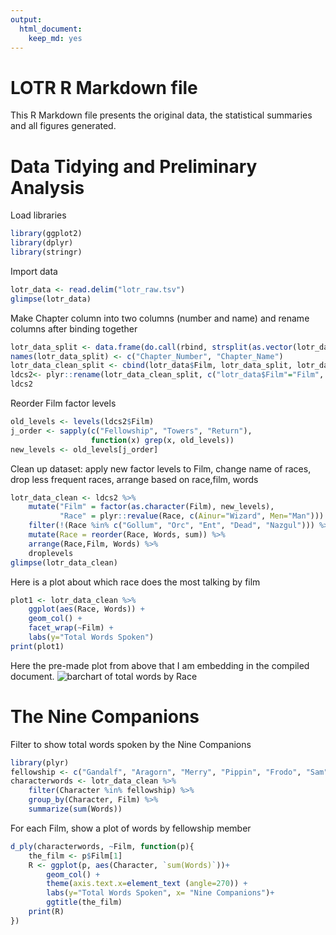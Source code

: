 ```yaml
---
output:
  html_document:
    keep_md: yes
---
```

LOTR R Markdown file
========================================================

This R Markdown file presents the original data, the statistical summaries and all figures generated.

# Data Tidying and Preliminary Analysis

Load libraries

```r
library(ggplot2)
library(dplyr)
library(stringr)
```

Import data

```r
lotr_data <- read.delim("lotr_raw.tsv")
glimpse(lotr_data)
```

Make Chapter column into two columns (number and name) and rename columns after binding together

```r
lotr_data_split <- data.frame(do.call(rbind, strsplit(as.vector(lotr_data$Chapter), split = ":")))
names(lotr_data_split) <- c("Chapter_Number", "Chapter_Name")
lotr_data_clean_split <- cbind(lotr_data$Film, lotr_data_split, lotr_data$Character, lotr_data$Race, lotr_data$Words)
ldcs2<- plyr::rename(lotr_data_clean_split, c("lotr_data$Film"="Film", "lotr_data$Character"="Character", "lotr_data$Race"="Race", "lotr_data$Words"="Words"))
ldcs2
```

Reorder Film factor levels

```r
old_levels <- levels(ldcs2$Film)
j_order <- sapply(c("Fellowship", "Towers", "Return"),
				  function(x) grep(x, old_levels))
new_levels <- old_levels[j_order]
```

Clean up dataset: apply new factor levels to Film, change name of races, drop less frequent races, arrange based on race,film, words

```r
lotr_data_clean <- ldcs2 %>% 
	mutate("Film" = factor(as.character(Film), new_levels),
		   "Race" = plyr::revalue(Race, c(Ainur="Wizard", Men="Man"))) %>% 
	filter(!(Race %in% c("Gollum", "Orc", "Ent", "Dead", "Nazgul"))) %>% 
	mutate(Race = reorder(Race, Words, sum)) %>% 
	arrange(Race,Film, Words) %>% 
	droplevels
glimpse(lotr_data_clean)
```

Here is a plot about which race does the most talking by film

```r
plot1 <- lotr_data_clean %>% 
	ggplot(aes(Race, Words)) + 
	geom_col() +
	facet_wrap(~Film) +
	labs(y="Total Words Spoken") 
print(plot1)
```

Here the pre-made plot from above that I am embedding in the compiled document.
![barchart of total words by Race](barchart_total_words_by_race.png)

# The Nine Companions

Filter to show total words spoken by the Nine Companions

```r
library(plyr)
fellowship <- c("Gandalf", "Aragorn", "Merry", "Pippin", "Frodo", "Sam", "Gimli", "Legolas", "Boromir")
characterwords <- lotr_data_clean %>% 
	filter(Character %in% fellowship) %>% 
	group_by(Character, Film) %>% 
	summarize(sum(Words))
```

For each Film, show a plot of words by fellowship member

```r
d_ply(characterwords, ~Film, function(p){
	the_film <- p$Film[1]
	R <- ggplot(p, aes(Character, `sum(Words)`))+ 
		geom_col() +
		theme(axis.text.x=element_text (angle=270)) +
		labs(y="Total Words Spoken", x= "Nine Companions")+
		ggtitle(the_film)
	print(R)
})
```


